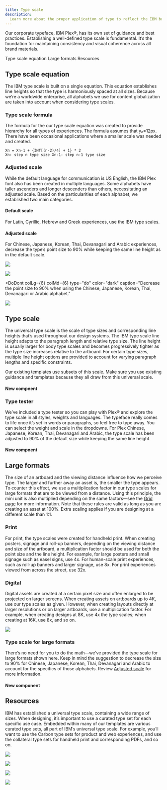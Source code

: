 ```yaml
---
title: Type scale
description:
  Learn more about the proper application of type to reflect the IBM brand requires an understanding of scale.
---
```




<PageDescription>

Our corporate typeface, IBM Plex®, has its own set of guidance and best practices. Establishing a well-defined type scale is fundamental. It’s the foundation for maintaining consistency and visual coherence across all brand materials.

</PageDescription>

<AnchorLinks>
  <AnchorLink>Type scale equation</AnchorLink>
  <AnchorLink>Large formats</AnchorLink>
  <AnchorLink>Resources</AnchorLink>
</AnchorLinks>


## Type scale equation

The IBM type scale is built on a single equation. This equation establishes line heights so that the type is harmoniously spaced at all sizes. Because we’re a worldwide enterprise, all alphabets we use for content globalization are taken into account when considering type scales.

### Type scale formula

The formula for the our type scale equation was created to provide hierarchy for all types of experiences. The formula assumes that y₀=12px. There have been occasional applications where a smaller scale was needed and created.

<div>

<TypeScaleTable />

```
Xn = Xn-1 + {INT[(n-2)/4] + 1} * 2
Xn: step n type size Xn-1: step n-1 type size
```

</div>

### Adjusted scale

While the default language for communication is US English, the IBM Plex font also has been created in multiple languages. Some alphabets have taller ascenders and longer descenders than others, necessitating an adjusted scale. Based on the particularities of each alphabet, we established two main categories.

#### Default scale

For Latin, Cyrillic, Hebrew and Greek experiences, use the IBM type scales.

#### Adjusted scale

For Chinese, Japanese, Korean, Thai, Devanagari and Arabic experiences, decrease the type’s point size to 90% while keeping the same line height as in the default scale. 

![](./images/Sample-img.png)

<DoDontRow>
<DoDont
  colLg={6} colMd={6}
  type="dont"
  color="dark"
  caption="Don’t use the default point size and line height for the Chinese, Japanese, Korean, Thai, Devanagari or Arabic alphabets. It can lead to letter overlaps or tight spacing."
>

![](./images/Sample-img.png)

</DoDont>

<DoDont
  colLg={6} colMd={6}
  type="do"
  color="dark"
  caption="Decrease the point size to 90% when using the Chinese, Japanese, Korean, Thai, Devanagari or Arabic alphabet."  
>

![](./images/Sample-img.png)

</DoDont>
</DoDontRow>


## Type scale

The universal type scale is the scale of type sizes and corresponding line heights that’s used throughout our design systems. The IBM type scale line height adapts to the paragraph length and relative type size. The line height is usually larger for body type scales and becomes progressively tighter as the type size increases relative to the artboard. For certain type sizes, multiple line height options are provided to account for varying paragraph lengths and specific constraints.

Our existing templates use subsets of this scale. Make sure you use existing guidance and templates because they all draw from this universal scale.

#### New compnent


### Type tester

We’ve included a type tester so you can play with Plex® and explore the type scale in all styles, weights and languages. The typeface really comes to life once it’s set in words or paragraphs, so feel free to type away. You can select the weight and scale in the dropdowns. For Plex Chinese, Japanese, Korean, Thai, Devanagari and Arabic, the type scale has been adjusted to 90% of the default size while keeping the same line height.

#### New compnent


## Large formats

The size of an artboard and the viewing distance influence how we perceive type. The larger and further away an asset is, the smaller the type appears. To counter this effect, we use a multiplication factor in our type scales for large formats that are to be viewed from a distance. Using this principle, the mini unit is also multiplied depending on the same factors—see the [Grid page](https://www.ibm.com/design/language/2x-grid#base-unit) for more information. Note that these rules are valid as long as you are creating an asset at 100%. Extra scaling applies if you are designing at a different scale than 1:1. 

### Print

For print, the type scales were created for handheld print. When creating posters, signage and roll-up banners, depending on the viewing distance and size of the artboard, a multiplication factor should be used for both the point size and the line height. For example, for large posters and small signage such as easel signs, use 4x. For human-scale print experiences, such as roll-up banners and larger signage, use 8x. For print experiences viewed from across the street, use 32x.

### Digital

Digital assets are created at a certain pixel size and often enlarged to be projected on larger screens. When creating assets on artboards up to 4K, use our type scales as given. However, when creating layouts directly at larger resolutions or on larger artboards, use a multiplication factor. For example, when creating designs at 8K, use 4x the type scales; when creating at 16K, use 8x, and so on.

![](./images/Sample-img.png)

### Type scale for large formats

There’s no need for you to do the math—we’ve provided the type scale for large formats shown here. Keep in mind the suggestion to decrease the size to 90% for Chinese, Japanese, Korean, Thai, Devanagari and Arabic to account for the specifics of those alphabets. Review [Adjusted scale](#adjusted-scale) for more information.

#### New component


## Resources

IBM has established a universal type scale, containing a wide range of sizes. When designing, it’s important to use a curated type set for each specific use case. Embedded within many of our templates are various curated type sets, all part of IBM’s universal type scale. For example, you’ll want to use the Carbon type sets for product and web experiences, and use the collateral type sets for handheld print and corresponding PDFs, and so on.

<Row className="resource-card-group">
<Column colMd={4} colLg={4} noGutterSm>
  <ResourceCard
    subTitle="IBM Plex® typeface latest release"
    aspectRatio="2:1"
    href="https://github.com/IBM/plex/releases/latest"
    >

![](../../images/resource-cards/github.png)

  </ResourceCard>
</Column>
<Column colMd={4} colLg={4} noGutterSm>
  <ResourceCard
    subTitle="Carbon type set"
    aspectRatio="2:1"
    href="https://carbondesignsystem.com/elements/typography/type-sets"
    >

![](../../images/resource-cards/carbon.png)

  </ResourceCard>
</Column>
<Column colMd={4} colLg={4} noGutterSm>
  <ResourceCard
    subTitle="Carbon v11 type set (Figma library)"
    aspectRatio="2:1"
    href="https://www.figma.com/file/rK06GY6bvEfokuzrFGdtWB/(v11)-Text-Styles---IBM-Design-Language?node-id=129%3A2"
    >

![](../../images/resource-cards/figma-favicon.png)

  </ResourceCard>
</Column>
<Column colMd={4} colLg={4} noGutterSm>
  <ResourceCard
    subTitle="Figma lorem"
    disabled
    aspectRatio="2:1"
    href="#"
    >

![](../../images/resource-cards/bee.png)

  </ResourceCard>
</Column>
</Row>
